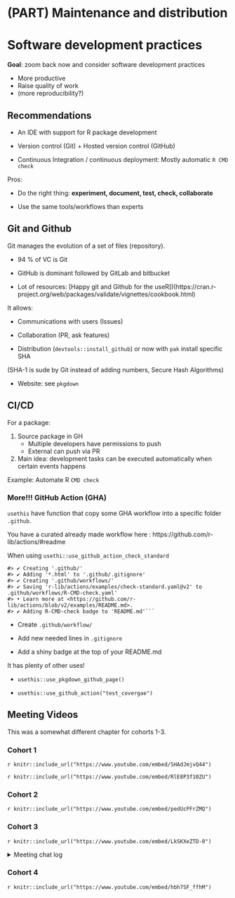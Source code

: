 # (PART) Maintenance and distribution {-}

# Software development practices
**Goal**: zoom back now and consider software development practices

- More productive  
- Raise quality of work  
- (more reproducibility?)

## Recommendations 

- An IDE with support for R package development  

- Version control (Git) + Hosted version control (GitHub)

- Continuous Integration / continuous deployment: Mostly automatic `R CMD check`

Pros: 

- Do the right thing: **experiment, document, test, check, collaborate**

- Use the same tools/workflows than experts

## Git and Github

Git manages the evolution of a set of files (repository).

- 94 % of VC is Git

- GitHub is dominant followed by GitLab and bitbucket

- Lot of resources: [Happy git and Github for the useR])(https://cran.r-project.org/web/packages/validate/vignettes/cookbook.html)

It allows: 

- Communications with users (Issues)

- Collaboration (PR, ask features)

- Distribution (`devtools::install_github`) or now with `pak` install specific SHA

(SHA-1 is sude by Git instead of adding numbers, Secure Hash Algorithms)

- Website: see `pkgdown`  

## CI/CD

For a package: 

1. Source package in GH  
    * Multiple developers have permissions to push   
    * External can push via PR
    
2. Main idea: development tasks can be executed automatically when certain events happens

Example: Automate R `CMD check`

### More!!! GitHub Action (GHA)

`usethis` have function that copy some GHA workflow into a specific folder `.github`.

You have a curated already made workflow here : https://github.com/r-lib/actions/#readme

When using `usethi::use_github_action_check_standard`

```
#> ✔ Creating '.github/'
#> ✔ Adding '*.html' to '.github/.gitignore'
#> ✔ Creating '.github/workflows/'
#> ✔ Saving 'r-lib/actions/examples/check-standard.yaml@v2' to .github/workflows/R-CMD-check.yaml'
#> • Learn more at <https://github.com/r-lib/actions/blob/v2/examples/README.md>.
#> ✔ Adding R-CMD-check badge to 'README.md'```
```


* Create `.github/workflow/`

* Add new needed lines in `.gitignore`

* Add a shiny badge at the top of your README.md

It has plenty of other uses! 

- `usethis::use_pkgdown_github_page()`

- `usethis::use_github_action("test_covergae")`


## Meeting Videos

This was a somewhat different chapter for cohorts 1-3.

### Cohort 1

`r knitr::include_url("https://www.youtube.com/embed/SHAdJmjvQ44")`

`r knitr::include_url("https://www.youtube.com/embed/RlE8P3f10ZU")`


### Cohort 2

`r knitr::include_url("https://www.youtube.com/embed/pedUcPFrZMQ")`


### Cohort 3

`r knitr::include_url("https://www.youtube.com/embed/LkSKXeZTD-0")`

<details>
<summary> Meeting chat log </summary>

```
00:29:06	Ryan Metcalf:	https://blog.jdriven.com/2020/10/automating-hosting-revealjs-slides-on-gitlab/
00:53:57	Arun Chavan:	https://rstudio.github.io/distill/website.html
00:55:46	Brendan Lam:	Cool! I didn’t even remember what's on my repo
01:05:13	Brendan Lam:	As someone who didn't know what Docker is, this was very informative. thanks, Ryan!
```
</details>


### Cohort 4

`r knitr::include_url("https://www.youtube.com/embed/hbh7SF_ffhM")`
